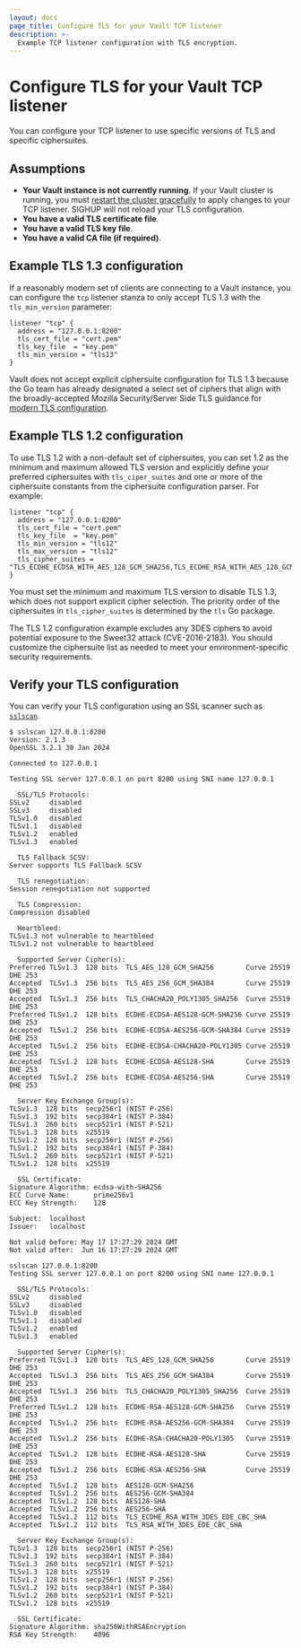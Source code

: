 ```yaml
---
layout: docs
page_title: Configure TLS for your Vault TCP listener
description: >-
  Example TCP listener configuration with TLS encryption.
---
```


# Configure TLS for your Vault TCP listener

You can configure your TCP listener to use specific versions of TLS and specific
ciphersuites.

## Assumptions

- **Your Vault instance is not currently running**. If your Vault cluster is
  running, you must
  [restart the cluster gracefully](https://support.hashicorp.com/hc/en-us/articles/17169701076371-A-Step-by-Step-Guide-to-Restarting-a-Vault-Cluster)
  to apply changes to your TCP listener. SIGHUP will not reload your TLS
  configuration.
- **You have a valid TLS certificate file**.
- **You have a valid TLS key file**.
- **You have a valid CA file (if required)**.

## Example TLS 1.3 configuration

If a reasonably modern set of clients are connecting to a Vault instance, you
can configure the `tcp` listener stanza to only accept TLS 1.3 with the
`tls_min_version` parameter:

<CodeBlockConfig hideClipboard highlight="5">

```plaintext
listener "tcp" {
  address = "127.0.0.1:8200"
  tls_cert_file = "cert.pem"
  tls_key_file  = "key.pem"
  tls_min_version = "tls13"
}
```

</CodeBlockConfig>

Vault does not accept explicit ciphersuite configuration for TLS 1.3 because the
Go team has already designated a select set of ciphers that align with the
broadly-accepted Mozilla Security/Server Side TLS guidance for [modern TLS
configuration](https://wiki.mozilla.org/Security/Server_Side_TLS#Modern_compatibility).

## Example TLS 1.2 configuration

To use TLS 1.2 with a non-default set of ciphersuites, you can set 1.2 as the
minimum and maximum allowed TLS version and explicitly define your preferred
ciphersuites with `tls_ciper_suites` and one or more of the ciphersuite
constants from the ciphersuite configuration parser. For example:

<CodeBlockConfig hideClipboard highlight="5-7">

```plaintext
listener "tcp" {
  address = "127.0.0.1:8200"
  tls_cert_file = "cert.pem"
  tls_key_file  = "key.pem"
  tls_min_version = "tls12"
  tls_max_version = "tls12"
  tls_cipher_suites = "TLS_ECDHE_ECDSA_WITH_AES_128_GCM_SHA256,TLS_ECDHE_RSA_WITH_AES_128_GCM_SHA256,TLS_ECDHE_ECDSA_WITH_AES_256_GCM_SHA384,TLS_ECDHE_RSA_WITH_AES_256_GCM_SHA384,TLS_ECDHE_ECDSA_WITH_CHACHA20_POLY1305_SHA256,TLS_ECDHE_RSA_WITH_CHACHA20_POLY1305_SHA256"
}
```

</CodeBlockConfig>

You must set the minimum and maximum TLS version to disable TLS 1.3, which does
not support explicit cipher selection. The priority order of the ciphersuites
in `tls_cipher_suites` is determined by the `tls` Go package.

<Note>

  The TLS 1.2 configuration example excludes any 3DES ciphers to avoid potential
  exposure to the Sweet32 attack (CVE-2016-2183). You should customize the
  ciphersuite list as needed to meet your environment-specific security
  requirements.

</Note>

## Verify your TLS configuration

You can verify your TLS configuration using an SSL scanner such as
[`sslscan`](https://github.com/rbsec/sslscan). 

<Tabs>
<Tab heading="Example scan with ECDSA certificate">

<CodeBlockConfig hideClipboard>

```shell-session
$ sslscan 127.0.0.1:8200
Version: 2.1.3
OpenSSL 3.2.1 30 Jan 2024

Connected to 127.0.0.1

Testing SSL server 127.0.0.1 on port 8200 using SNI name 127.0.0.1

  SSL/TLS Protocols:
SSLv2     disabled
SSLv3     disabled
TLSv1.0   disabled
TLSv1.1   disabled
TLSv1.2   enabled
TLSv1.3   enabled

  TLS Fallback SCSV:
Server supports TLS Fallback SCSV

  TLS renegotiation:
Session renegotiation not supported

  TLS Compression:
Compression disabled

  Heartbleed:
TLSv1.3 not vulnerable to heartbleed
TLSv1.2 not vulnerable to heartbleed

  Supported Server Cipher(s):
Preferred TLSv1.3  128 bits  TLS_AES_128_GCM_SHA256        Curve 25519 DHE 253
Accepted  TLSv1.3  256 bits  TLS_AES_256_GCM_SHA384        Curve 25519 DHE 253
Accepted  TLSv1.3  256 bits  TLS_CHACHA20_POLY1305_SHA256  Curve 25519 DHE 253
Preferred TLSv1.2  128 bits  ECDHE-ECDSA-AES128-GCM-SHA256 Curve 25519 DHE 253
Accepted  TLSv1.2  256 bits  ECDHE-ECDSA-AES256-GCM-SHA384 Curve 25519 DHE 253
Accepted  TLSv1.2  256 bits  ECDHE-ECDSA-CHACHA20-POLY1305 Curve 25519 DHE 253
Accepted  TLSv1.2  128 bits  ECDHE-ECDSA-AES128-SHA        Curve 25519 DHE 253
Accepted  TLSv1.2  256 bits  ECDHE-ECDSA-AES256-SHA        Curve 25519 DHE 253

  Server Key Exchange Group(s):
TLSv1.3  128 bits  secp256r1 (NIST P-256)
TLSv1.3  192 bits  secp384r1 (NIST P-384)
TLSv1.3  260 bits  secp521r1 (NIST P-521)
TLSv1.3  128 bits  x25519
TLSv1.2  128 bits  secp256r1 (NIST P-256)
TLSv1.2  192 bits  secp384r1 (NIST P-384)
TLSv1.2  260 bits  secp521r1 (NIST P-521)
TLSv1.2  128 bits  x25519

  SSL Certificate:
Signature Algorithm: ecdsa-with-SHA256
ECC Curve Name:      prime256v1
ECC Key Strength:    128

Subject:  localhost
Issuer:   localhost

Not valid before: May 17 17:27:29 2024 GMT
Not valid after:  Jun 16 17:27:29 2024 GMT
```

</CodeBlockConfig>

</Tab>
<Tab heading="Example scan with RSA certificate">

<CodeBlockConfig hideClipboard>

```shell-session
sslscan 127.0.0.1:8200
Testing SSL server 127.0.0.1 on port 8200 using SNI name 127.0.0.1

  SSL/TLS Protocols:
SSLv2     disabled
SSLv3     disabled
TLSv1.0   disabled
TLSv1.1   disabled
TLSv1.2   enabled
TLSv1.3   enabled

  Supported Server Cipher(s):
Preferred TLSv1.3  128 bits  TLS_AES_128_GCM_SHA256        Curve 25519 DHE 253
Accepted  TLSv1.3  256 bits  TLS_AES_256_GCM_SHA384        Curve 25519 DHE 253
Accepted  TLSv1.3  256 bits  TLS_CHACHA20_POLY1305_SHA256  Curve 25519 DHE 253
Preferred TLSv1.2  128 bits  ECDHE-RSA-AES128-GCM-SHA256   Curve 25519 DHE 253
Accepted  TLSv1.2  256 bits  ECDHE-RSA-AES256-GCM-SHA384   Curve 25519 DHE 253
Accepted  TLSv1.2  256 bits  ECDHE-RSA-CHACHA20-POLY1305   Curve 25519 DHE 253
Accepted  TLSv1.2  128 bits  ECDHE-RSA-AES128-SHA          Curve 25519 DHE 253
Accepted  TLSv1.2  256 bits  ECDHE-RSA-AES256-SHA          Curve 25519 DHE 253
Accepted  TLSv1.2  128 bits  AES128-GCM-SHA256
Accepted  TLSv1.2  256 bits  AES256-GCM-SHA384
Accepted  TLSv1.2  128 bits  AES128-SHA
Accepted  TLSv1.2  256 bits  AES256-SHA
Accepted  TLSv1.2  112 bits  TLS_ECDHE_RSA_WITH_3DES_EDE_CBC_SHA
Accepted  TLSv1.2  112 bits  TLS_RSA_WITH_3DES_EDE_CBC_SHA

  Server Key Exchange Group(s):
TLSv1.3  128 bits  secp256r1 (NIST P-256)
TLSv1.3  192 bits  secp384r1 (NIST P-384)
TLSv1.3  260 bits  secp521r1 (NIST P-521)
TLSv1.3  128 bits  x25519
TLSv1.2  128 bits  secp256r1 (NIST P-256)
TLSv1.2  192 bits  secp384r1 (NIST P-384)
TLSv1.2  260 bits  secp521r1 (NIST P-521)
TLSv1.2  128 bits  x25519

  SSL Certificate:
Signature Algorithm: sha256WithRSAEncryption
RSA Key Strength:    4096
```

</CodeBlockConfig>

</Tab>
</Tabs>
